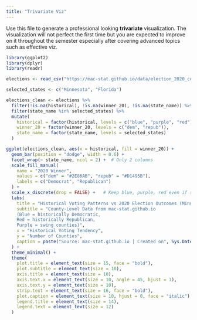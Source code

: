 ```yaml
---
title: "Trivariate Viz"
---
```


Use this file to generate a professional looking **trivariate** visualization.  The visualization will not perfect the first time but you are expected to improve on it throughout the semester especially after covering advanced topics such as effective viz.
```r
library(ggplot2)
library(dplyr)
library(readr)

elections <- read_csv("https://mac-stat.github.io/data/election_2020_county.csv")

selected_states <- c("Minnesota", "Florida")

elections_clean <- elections %>%
  filter(!is.na(historical), !is.na(winner_20), !is.na(state_name)) %>%
  filter(state_name %in% selected_states) %>%
  mutate(
    historical = factor(historical, levels = c("blue", "purple", "red")),
    winner_20 = factor(winner_20, levels = c("dem", "repub")),
    state_name = factor(state_name, levels = selected_states)
  )

ggplot(elections_clean, aes(x = historical, fill = winner_20)) +
  geom_bar(position = "dodge", width = 0.6) +
  facet_wrap(~ state_name, ncol = 2) +  # Only 2 columns
  scale_fill_manual(
    name = "2020 Winner",
    values = c("dem" = "#2E86AB", "repub" = "#D1495B"),
    labels = c("Democrat", "Republican")
  ) +
  scale_x_discrete(drop = FALSE) +   # Keep blue, purple, red even if some are empty
  labs(
    title = "Historical Voting Patterns vs 2020 Election Outcomes (Minnesota and Florida)",
    subtitle = "County-Level Data from mac-stat.github.io
    (Blue = historically Democratic, 
    Red = historically Republican, 
    Purple = swing counties)",
    x = "Historical Voting Tendency",
    y = "Number of Counties",
    caption = paste("Source: mac-stat.github.io | Created on", Sys.Date())
  ) +
  theme_minimal() +
  theme(
    plot.title = element_text(size = 15, face = "bold"),
    plot.subtitle = element_text(size = 10),
    axis.title = element_text(size = 10),
    axis.text.x = element_text(size = 10, angle = 45, hjust = 1),
    axis.text.y = element_text(size = 10),
    strip.text = element_text(size = 16, face = "bold"),
    plot.caption = element_text(size = 10, hjust = 0, face = "italic"),
    legend.title = element_text(size = 14),
    legend.text = element_text(size = 12)
  )

```


